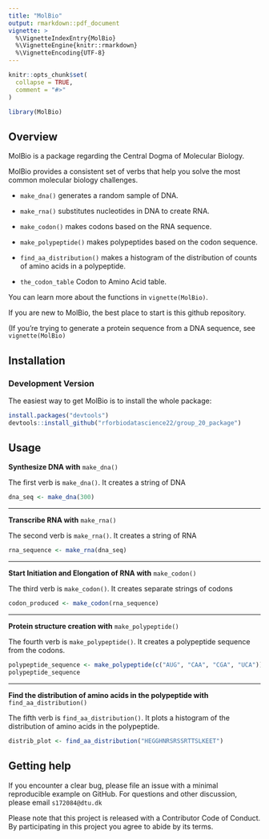 ```yaml
---
title: "MolBio"
output: rmarkdown::pdf_document
vignette: >
  %\VignetteIndexEntry{MolBio}
  %\VignetteEngine{knitr::rmarkdown}
  %\VignetteEncoding{UTF-8}
---
```


```r
knitr::opts_chunk$set(
  collapse = TRUE,
  comment = "#>"
)
```

```r
library(MolBio)
```


## Overview

MolBio is a package regarding the Central Dogma of Molecular Biology.

MolBio provides a consistent set of verbs that help you solve the most common molecular biology challenges.

* `make_dna()` generates a random sample of DNA. 

* `make_rna()` substitutes nucleotides in DNA to create RNA. 

* `make_codon()` makes codons based on the RNA sequence. 

* `make_polypeptide()` makes polypeptides based on the codon sequence. 

* `find_aa_distribution()` makes a histogram of the distribution of counts of amino acids in a polypeptide.

* `the_codon_table` Codon to Amino Acid table. 

You can learn more about the functions in `vignette(MolBio)`.

If you are new to MolBio, the best place to start is this github repository.

(If you're trying to generate a protein sequence from a DNA sequence, see `vignette(MolBio)`



## Installation

### Development Version

The easiest way to get MolBio is to install the whole package:

```r
install.packages("devtools")
devtools::install_github("rforbiodatascience22/group_20_package")
```


## Usage

**Synthesize DNA with** `make_dna()`

The first verb is `make_dna()`. It creates a string of DNA 

```r
dna_seq <- make_dna(300)
```

***


**Transcribe RNA with** `make_rna()`

The second verb is `make_rna()`. It creates a string of RNA 

```r
rna_sequence <- make_rna(dna_seq)
```

***

**Start Initiation and Elongation of RNA with** `make_codon()`

The third verb is `make_codon()`. It creates separate strings of codons

```r
codon_produced <- make_codon(rna_sequence)
```


***

**Protein structure creation with** `make_polypeptide()`

The fourth verb is `make_polypeptide()`. It creates a polypeptide sequence from the codons.


```r
polypeptide_sequence <- make_polypeptide(c("AUG", "CAA", "CGA", "UCA"))
polypeptide_sequence
```


***

**Find the distribution of amino acids in the polypeptide with** `find_aa_distribution()`

The fifth verb is `find_aa_distribution()`. It plots a histogram of the distribution of amino acids in the polypeptide.



```r
distrib_plot <- find_aa_distribution("HEGGHNRSRSSRTTSLKEET")
```



## Getting help

If you encounter a clear bug, please file an issue with a minimal reproducible example on GitHub.
For questions and other discussion, please email `s172084@dtu.dk`

Please note that this project is released with a Contributor Code of Conduct. By participating in this project you agree to abide by its terms.

